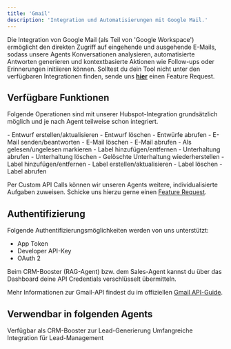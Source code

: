 ```yaml
---
title: 'Gmail'
description: 'Integration und Automatisierungen mit Google Mail.'
---
```


Die Integration von Google Mail (als Teil von 'Google Workspace') ermöglicht den direkten Zugriff auf eingehende und ausgehende E-Mails, sodass unsere Agents Konversationen analysieren, automatisierte Antworten generieren und kontextbasierte Aktionen wie Follow-ups oder Erinnerungen initiieren können.
<Info>Solltest du dein Tool nicht unter den verfügbaren Integrationen finden, sende uns <a href="mailto:support@pzlr.ai">**hier**</a> einen Feature Request.</Info>

## Verfügbare Funktionen

Folgende Operationen sind mit unserer Hubspot-Integration grundsätzlich möglich und je nach Agent teilweise schon integriert.

<AccordionGroup>

  <Accordion title="Entwurf">
    - Entwurf erstellen/aktualisieren
    - Entwurf löschen
    - Entwürfe abrufen
  </Accordion>

  <Accordion title="E-Mail">
    - E-Mail senden/beantworten
    - E-Mail löschen
    - E-Mail abrufen
    - Als gelesen/ungelesen markieren
    - Label hinzufügen/entfernen
  </Accordion>

  <Accordion title="Unterhaltung">
    - Unterhaltung abrufen
    - Unterhaltung löschen
    - Gelöschte Unterhaltung wiederherstellen
    - Label hinzufügen/entfernen
  </Accordion>

  <Accordion title="Label">
    - Label erstellen/aktualisieren
    - Label löschen
    - Label abrufen
  </Accordion>

</AccordionGroup>

Per Custom API Calls können wir unseren Agents weitere, individualisierte Aufgaben zuweisen. Schicke uns hierzu gerne einen <a href="mailto:support@pzlr.ai">Feature Request</a>.

## Authentifizierung

Folgende Authentifizierungsmöglichkeiten werden von uns unterstützt:

- App Token
- Developer API-Key
- OAuth 2

Beim CRM-Booster (RAG-Agent) bzw. dem Sales-Agent kannst du über das Dashboard deine API Credentials verschlüsselt übermitteln.

<Note>Mehr Informationen zur Gmail-API findest du im offiziellen [Gmail API-Guide](https://developers.google.com/workspace/gmail/api/guides?hl=de).</Note>

## Verwendbar in folgenden Agents

<CardGroup cols={2}>
  <Card title="RAG-Agent" href="/upgrades/booster#crm-integration">
    Verfügbar als CRM-Booster zur Lead-Generierung
  </Card>
  <Card title="Sales-Agent" href="/sales-agent/comingsoon">
    Umfangreiche Integration für Lead-Management
  </Card>
  
</CardGroup>